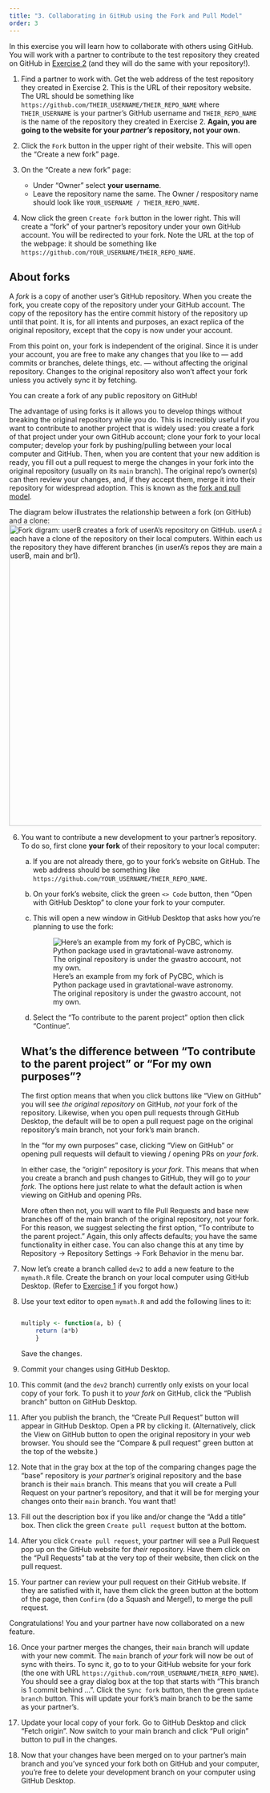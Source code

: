 ```yaml
---
title: "3. Collaborating in GitHub using the Fork and Pull Model"
order: 3
---
```


In this exercise you will learn how to collaborate with others using GitHub. You will work with a partner to contribute to the test repository they created on GitHub in [Exercise 2](exercise2.qmd) (and they will do the same with your repository!).


1. Find a partner to work with. Get the web address of the test repository they created in Exercise 2. This is the URL of their repository website. The URL should be something like `https://github.com/THEIR_USERNAME/THEIR_REPO_NAME` where `THEIR_USERNAME` is your partner's GitHub username and `THEIR_REPO_NAME` is the name of the repository they created in Exercise 2. **Again, you are going to the website for your *partner's* repository, not your own.**

2. Click the `Fork` button in the upper right of their website. This will open the "Create a new fork" page.

3. On the "Create a new fork" page:
    * Under "Owner" select **your username**.
    * Leave the repository name the same.
  The Owner / respository name should look like `YOUR_USERNAME / THEIR_REPO_NAME`.

5. Now click the green `Create fork` button in the lower right. This will create a "fork" of your partner's repository under your own GitHub account. You will be redirected to your fork. Note the URL at the top of the webpage: it should be something like `https://github.com/YOUR_USERNAME/THEIR_REPO_NAME`.

::: {.callout-note}
## About forks
A *fork* is a copy of another user's GitHub repository. When you create the fork, you create copy of the repository under your GitHub account. The copy of the repository has the entire commit history of the repository up until that point. It is, for all intents and purposes, an exact replica of the original repository, except that the copy is now under your account.

From this point on, your fork is independent of the original. Since it is under your account, you are free to make any changes that you like to --- add commits or branches, delete things, etc. --- without affecting the original repository. Changes to the original repository also won't affect your fork unless you actively sync it by fetching.

You can create a fork of any public repository on GitHub!

The advantage of using forks is it allows you to develop things without breaking the original repository while you do. This is incredibly useful if you want to contribute to another project that is widely used: you create a fork of that project under your own GitHub account; clone your fork to your local computer; develop your fork by pushing/pulling between your local computer and GitHub. Then, when you are content that your new addition is ready, you fill out a pull request to merge the changes in your fork into the original repository (usually on its `main` branch). The original repo's owner(s) can then review your changes, and, if they accept them, merge it into their repository for widespread adoption. This is known as the [fork and pull model](https://docs.github.com/en/pull-requests/collaborating-with-pull-requests/getting-started/about-collaborative-development-models#fork-and-pull-model).

The diagram below illustrates the relationship between a fork (on GitHub) and a clone:
![Fork digram: userB creates a fork of userA's repository on GitHub. userA and userB each have a clone of the repository on their local computers. Within each user's fork of the repository they have different branches (in userA's repos they are main and dev1; in userB, main and br1).](figures/fork_diagram.png){width=600}
:::

6.  You want to contribute a new development to your partner's repository. To do so, first clone **your fork** of their repository to your local computer:

    a.  If you are not already there, go to your fork's website on GitHub. The web address should be something like `https://github.com/YOUR_USERNAME/THEIR_REPO_NAME`.
    
    b.  On your fork's website, click the green `<> Code` button, then "Open with GitHub Desktop" to clone your fork to your computer.

    c.  This will open a new window in GitHub Desktop that asks how you're planning to use the fork:

        ![Here's an example from my fork of PyCBC, which is Python package used in gravtational-wave astronomy. The original repository is under the gwastro account, not my own.](figures/ghd-clone_fork_options.png)

    d.  Select the "To contribute to the parent project" option then click "Continue".

    ::: {.callout-note}
    ## What's the difference between "To contribute to the parent project" or "For my own purposes"?
    The first option means that when you click buttons like "View on GitHub" you will see  *the original repository* on GitHub, *not* your fork of the repository. Likewise, when you open pull requests through GitHub Desktop, the default will be to open a pull request page on the original repository's main branch, not your fork's main branch.

    In the "for my own purposes" case, clicking "View on GitHub" or opening pull requests will default to viewing / opening PRs on *your fork*.

    In either case, the "origin" repository is *your fork*. This means that when you create a branch and push changes to GitHub, they will go to *your fork*. The options here just relate to what the default action is when viewing on GitHub and opening PRs.

    More often then not, you will want to file Pull Requests and base new branches off of the main branch of the original repository, not your fork. For this reason, we suggest selecting the first option, "To contribute to the parent project." Again, this only affects defaults; you have the same functionality in either case. You can also change this at any time by Repository -> Repository Settings -> Fork Behavior in the menu bar.
    :::

7.  Now let's create a branch called `dev2` to add a new feature to the `mymath.R` file. Create the branch on your local computer using GitHub Desktop. (Refer to [Exercise 1](exercise1.qmd) if you forgot how.)

8.  Use your text editor to open `mymath.R` and add the following lines to it:

    ```R

    multiply <- function(a, b) {
        return (a*b)
        }
    ```

    Save the changes.

9. Commit your changes using GitHub Desktop.

10. This commit (and the `dev2` branch) currently only exists on your local copy of your fork. To push it to *your fork* on GitHub, click the "Publish branch" button on GitHub Desktop.

11. After you publish the branch, the "Create Pull Request" button will appear in GitHub Desktop. Open a PR by clicking it. (Alternatively, click the View on GitHub button to open the original repository in your web browser. You should see the "Compare & pull request" green button at the top of the website.)

12. Note that in the gray box at the top of the comparing changes page the "base" repository is *your partner's* original repository and the base branch is their `main` branch. This means that you will create a Pull Request on your partner's repository, and that it will be for merging your changes onto their `main` branch. You want that!

13. Fill out the description box if you like and/or change the "Add a title" box. Then click the green `Create pull request` button at the bottom.

14. After you click `Create pull request`, your partner will see a Pull Request pop up on the GitHub website for *their* repository. Have them click on the "Pull Requests" tab at the very top of their website, then click on the pull request.

15. Your partner can review your pull request on their GitHub website. If they are satisfied with it, have them click the green button at the bottom of the page, then `Confirm` (do a Squash and Merge!), to merge the pull request.

Congratulations! You and your partner have now collaborated on a new feature.

16. Once your partner merges the changes, their `main` branch will update with your new commit. The `main` branch of *your* fork will now be out of sync with theirs. To sync it, go to to your GitHub website for your fork (the one with URL `https://github.com/YOUR_USERNAME/THEIR_REPO_NAME`). You should see a gray dialog box at the top that starts with "This branch is 1 commit behind ...". Click the `Sync fork` button, then the green `Update branch` button. This will update your fork's main branch to be the same as your partner's.

17. Update your local copy of your fork. Go to GitHub Desktop and click "Fetch origin". Now switch to your main branch and click "Pull origin" button to pull in the changes. 

18. Now that your changes have been merged on to your partner's main branch and you've synced your fork both on GitHub and your computer, you're free to delete your development branch on your computer using GitHub Desktop. 
